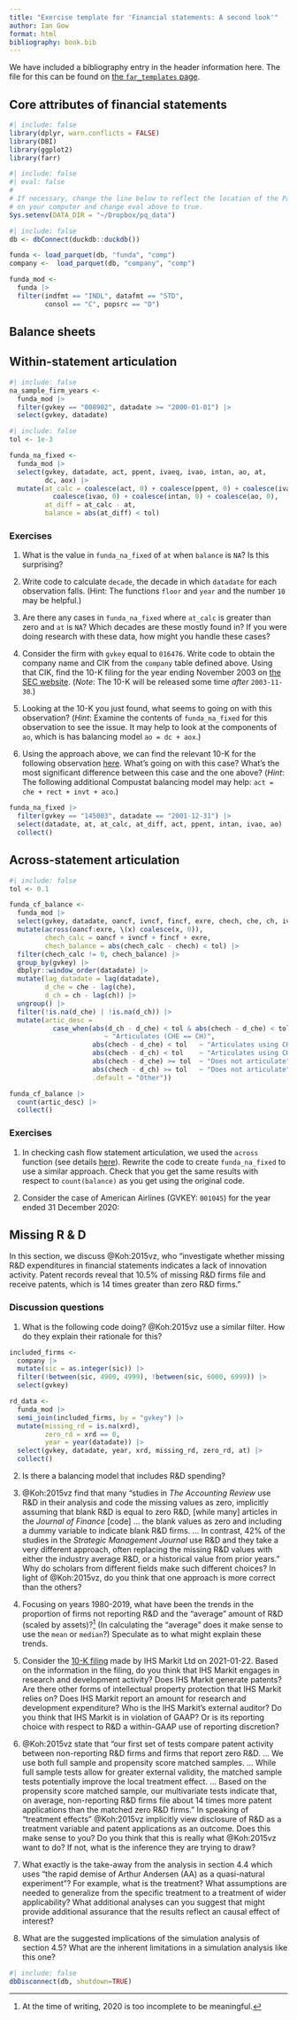 ```yaml
---
title: "Exercise template for 'Financial statements: A second look'"
author: Ian Gow
format: html
bibliography: book.bib
---
```


We have included a bibliography entry in the header information here.
The file for this can be found on [the `far_templates` page](https://github.com/iangow/far_templates/blob/main/README.md).

## Core attributes of financial statements

```r
#| include: false
library(dplyr, warn.conflicts = FALSE)
library(DBI)
library(ggplot2)
library(farr)
```

```r
#| include: false
#| eval: false
#
# If necessary, change the line below to reflect the location of the Parquet files
# on your computer and change eval above to true.
Sys.setenv(DATA_DIR = "~/Dropbox/pq_data")
```

```r
#| include: false 
db <- dbConnect(duckdb::duckdb())

funda <- load_parquet(db, "funda", "comp")
company <-  load_parquet(db, "company", "comp")

funda_mod <-
  funda |>
  filter(indfmt == "INDL", datafmt == "STD",
         consol == "C", popsrc == "D")
```

## Balance sheets

## Within-statement articulation

```r
#| include: false
na_sample_firm_years <-
  funda_mod |>
  filter(gvkey == "008902", datadate >= "2000-01-01") |>
  select(gvkey, datadate)
```

```r
#| include: false
tol <- 1e-3

funda_na_fixed <-
  funda_mod |>
  select(gvkey, datadate, act, ppent, ivaeq, ivao, intan, ao, at,
         dc, aox) |>
  mutate(at_calc = coalesce(act, 0) + coalesce(ppent, 0) + coalesce(ivaeq, 0) + 
           coalesce(ivao, 0) + coalesce(intan, 0) + coalesce(ao, 0),
         at_diff = at_calc - at,
         balance = abs(at_diff) < tol)
```

### Exercises

1. What is the value in `funda_na_fixed` of `at` when `balance` is `NA`? Is this surprising?

2. Write code to calculate `decade`, the decade in which `datadate` for each observation falls. 
(Hint: The functions `floor` and `year` and the number `10` may be helpful.)

3. Are there any cases in `funda_na_fixed` where `at_calc` is greater than zero and `at` is `NA`? 
Which decades are these mostly found in?
If you were doing research with these data, how might you handle these cases?

4. Consider the firm with `gvkey` equal to `016476`. 
Write code to obtain the company name and CIK from the `company` table defined above.
Using that CIK, find the 10-K filing for the year ending November 2003 on [the SEC website](https://www.sec.gov/edgar/searchedgar/companysearch). 
(*Note*: The 10-K will be released some time *after* `2003-11-30`.)

5. Looking at the 10-K you just found, what seems to going on with this observation?
(*Hint*: Examine the contents of `funda_na_fixed` for this observation to see the issue.
It may help to look at the components of `ao`, which is has balancing model `ao = dc + aox`.)

6. Using the approach above, we can find the relevant 10-K for the following observation [here](https://www.sec.gov/Archives/edgar/data/1074874/000093041302001117/c23823_10ksb.txt).
What's going on with this case?
What's the most significant difference between this case and the one above?
(*Hint*: The following additional Compustat balancing model may help: `act = che + rect + invt + aco`.)

```r
funda_na_fixed |>
  filter(gvkey == "145003", datadate == "2001-12-31") |>
  select(datadate, at, at_calc, at_diff, act, ppent, intan, ivao, ao) |>
  collect()
```

## Across-statement articulation

```r
#| include: false
tol <- 0.1

funda_cf_balance <-
  funda_mod |>
  select(gvkey, datadate, oancf, ivncf, fincf, exre, chech, che, ch, ivst) |>
  mutate(across(oancf:exre, \(x) coalesce(x, 0)),
         chech_calc = oancf + ivncf + fincf + exre,
         chech_balance = abs(chech_calc - chech) < tol) |>
  filter(chech_calc != 0, chech_balance) |>
  group_by(gvkey) |> 
  dbplyr::window_order(datadate) |> 
  mutate(lag_datadate = lag(datadate),
         d_che = che - lag(che), 
         d_ch = ch - lag(ch)) |>
  ungroup() |>
  filter(!is.na(d_che) | !is.na(d_ch)) |>
  mutate(artic_desc = 
           case_when(abs(d_ch - d_che) < tol & abs(chech - d_che) < tol
                        ~ "Articulates (CHE == CH)",
                     abs(chech - d_che) < tol   ~ "Articulates using CHE",
                     abs(chech - d_ch) < tol    ~ "Articulates using CH",
                     abs(chech - d_che) >= tol  ~ "Does not articulate",
                     abs(chech - d_ch) >= tol   ~ "Does not articulate",
                     .default = "Other"))

funda_cf_balance |>
  count(artic_desc) |>
  collect()
```

### Exercises

1. In checking cash flow statement articulation, we used the `across` function (see details [here](https://dplyr.tidyverse.org/reference/across.html)).
Rewrite the code to create `funda_na_fixed` to use a similar approach.
Check that you get the same results with respect to `count(balance)` as you get using the original code.

2. Consider the case of American Airlines (GVKEY: `001045`) for the year ended 31 December 2020:

## Missing R & D

In this section, we discuss @Koh:2015vz, who "investigate whether missing R&D expenditures in financial statements indicates a lack of innovation activity. Patent records reveal that 10.5% of missing R&D firms file and receive patents, which is 14 times greater than zero R&D firms."

### Discussion questions

1. What is the following code doing?
@Koh:2015vz use a similar filter.
How do they explain their rationale for this?

```r
included_firms <-
  company |>
  mutate(sic = as.integer(sic)) |>
  filter(!between(sic, 4900, 4999), !between(sic, 6000, 6999)) |>
  select(gvkey)

rd_data <-
  funda_mod |>
  semi_join(included_firms, by = "gvkey") |>
  mutate(missing_rd = is.na(xrd),
         zero_rd = xrd == 0,
         year = year(datadate)) |>
  select(gvkey, datadate, year, xrd, missing_rd, zero_rd, at) |>
  collect()
```

2. Is there a balancing model that includes R&D spending?

3. @Koh:2015vz find that many "studies in *The Accounting Review* use R&D in their analysis and code the missing values as zero, implicitly assuming that blank R&D is equal to zero R&D, [while many] articles in the *Journal of Finance* [code] … the blank values as zero and including a dummy variable to indicate blank R&D firms. ...  In contrast, 42% of the studies in the *Strategic Management Journal* use R&D and they take a very different approach, often replacing the missing R&D values with either the industry average R&D, or a historical value from prior years."
Why do scholars from different fields make such different choices?
In light of @Koh:2015vz, do you think that one approach is more correct than the others?

4. Focusing on years 1980-2019, what have been the trends in the proportion of firms not reporting R&D and the "average" amount of R&D (scaled by assets)?^[At the time of writing, 2020 is too incomplete to be meaningful.]
(In calculating the "average" does it make sense to use the `mean` or `median`?)
Speculate as to what might explain these trends.

5. Consider the [10-K filing](https://www.sec.gov/Archives/edgar/data/1598014/000159801421000015/0001598014-21-000015-index.htm) made by IHS Markit Ltd on 2021-01-22.
Based on the information in the filing, do you think that IHS Markit engages in research and development activity?
Does IHS Markit generate patents?
Are there other forms of intellectual property protection that IHS Markit relies on?
Does IHS Markit report an amount for research and development expenditure?
Who is the IHS Markit's external auditor?
Do you think that IHS Markit is in violation of GAAP?
Or is its reporting choice with respect to R&D a within-GAAP use of reporting discretion?

6. @Koh:2015vz state that "our first set of tests compare patent activity between non-reporting R&D firms and firms that report zero R&D. … We use both full sample and propensity score matched samples. … While full sample tests allow for greater external validity, the matched sample tests potentially improve the local treatment effect. … Based on the propensity score matched sample, our multivariate tests indicate that, on average, non-reporting R&D firms file about 14 times more patent applications than the matched zero R&D firms."
In speaking of "treatment effects" @Koh:2015vz implicitly view disclosure of R&D as a treatment variable and patent applications as an outcome.
Does this make sense to you?
Do you think that this is really what @Koh:2015vz want to do?
If not, what is the inference they are trying to draw?

7. What exactly is the take-away from the analysis in section 4.4 which uses "the rapid demise of Arthur Andersen (AA) as a quasi-natural experiment"?
For example, what is the treatment?
What assumptions are needed to generalize from the specific treatment to a treatment of wider applicability?
What additional analyses can you suggest that might provide additional assurance that the results reflect an causal effect of interest?

8. What are the suggested implications of the simulation analysis of section 4.5?
What are the inherent limitations in a simulation analysis like this one?

```r
#| include: false
dbDisconnect(db, shutdown=TRUE)
```
